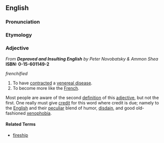 ==English==

===Pronunciation===
{{substub}}

===Etymology===
{{substub}}

===Adjective===
''From'' '''''Depraved and Insulting English''''' ''by Peter Novobatsky & Ammon Shea'' '''ISBN: 0-15-601149-2'''

''frenchified''

# To have [[contract]]ed a [[venereal disease]].
# To become more like the [[French]].

Most people are aware of the second [[definition]] of this [[adjective]], but not the first. One really must give [[credit]] for this word where credit is due; namely to the [[English]] and their [[peculiar]] blend of humor, [[disdain]], and good old-fashioned [[xenophobia]].

====Related Terms====
* [[fireship]]